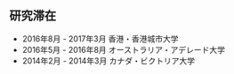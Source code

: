 ## 研究滞在

  * 2016年8月 - 2017年3月 香港・香港城市大学
  * 2016年5月 - 2016年8月 オーストラリア・アデレード大学
  * 2014年2月 - 2014年3月 カナダ・ビクトリア大学
